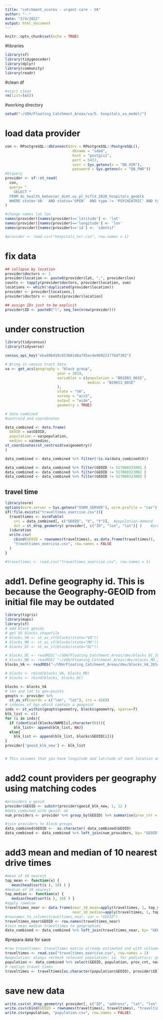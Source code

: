 ```yaml
---
title: "catchment_scores - urgent care - VA"
author: "--"
date: "2/4/2022"
output: html_document
---
```


```r
knitr::opts_chunk$set(echo = TRUE)
```
#libraries
```r
library(sf)
library(tidygeocoder)
library(dplyr)
library(community)
library(readr)
```
#clean df
```r
#start clean
rm(list=ls())
```
#working directory
```r
setwd("~/VDH/Floating_Catchment_Areas/va/5. hospitals_va_model/")
```
# load data provider
```r
con <- RPostgreSQL::dbConnect(drv = RPostgreSQL::PostgreSQL(),
                               dbname = "sdad",
                               host = "postgis1",
                               port = 5432,
                               user = Sys.getenv(x = "DB_USR"),
                               password = Sys.getenv(x = "DB_PWD"))
#b)query
provider <- sf::st_read(
  con, 
  query= "
    SELECT *
  FROM dc_health_behavior_diet.us_pl_hifld_2020_hospitals_geoblk
  WHERE state='VA'  AND status='OPEN'  AND type != 'PSYCHIATRIC' AND type != 'MILITARY' AND beds > 0 "  
)

#change names lat lon
names(provider)[names(provider)=='latitude'] <- 'lat'
names(provider)[names(provider)=='longitude'] <- 'lon'
names(provider)[names(provider)=='id'] <- 'identif'

#provider <- read.csv("hospitals_ncr.csv", row.names = 1)
```

# fix data
```r
## collapse by location
provider$doctors <- 1
provider$location <- paste0(provider$lat, ",", provider$lon)
counts <- tapply(provider$doctors, provider$location, sum)
locations <- which(!duplicated(provider$location))
provider <- provider[locations,]
provider$doctors <- counts[provider$location]

## assign IDs just to be explicit
provider$ID <- paste0("l", seq_len(nrow(provider)))


```
# under construction
```r
library(tidycensus)
library(tidyverse)

census_api_key("eba406410c653b81d6a795ac4e989221f7bdf302")

# Bring in census tract data. 
va <- get_acs(geography = "block group", 
                        year = 2019,
                        variables = c(population = "B01003_001E",
                                      medinc = "B19013_001E"
                        ),
                        state = "VA",
                        survey = "acs5",
                        output = "wide",
                        geometry = TRUE)

# data combined
#centroid and coordinates

data_combined <- data.frame(
  GEOID = va$GEOID,
  population = va$population,
  medinc = va$medinc,
st_coordinates(st_centroid(va$geometry))
)

data_combined <- data_combined %>% filter(!is.na(data_combined$X))

data_combined <- data_combined %>% filter(GEOID != 517000323001 )
data_combined <- data_combined %>% filter(GEOID != 517000323002 )
data_combined <- data_combined %>% filter(GEOID != 517000323003 )

```

## travel time
```r
library(osrm)
options(osrm.server = Sys.getenv("OSRM_SERVER"), osrm.profile = "car")
if(!file.exists("traveltimes_exercise.csv")){
  traveltimes <- osrmTable(
    src = data_combined[, c("GEOID", "X", "Y")],  #population-demand
    dst = st_drop_geometry( provider[, c("ID", "lon", "lat")] )    #providers supply
  )$duration
  write.csv(
    cbind(GEOID = rownames(traveltimes), as.data.frame(traveltimes)),
    "traveltimes_exercise.csv", row.names = FALSE
  )
}

#traveltimes <- read.csv("traveltimes_exercise.csv", row.names = 1)
```

# add1. Define geography id. This is because the Geography-GEOID from initial file may be outdated
```r
library(tigris)
library(maps)
library(sf)
# add block geoids
# get US blocks shapefile
# blocks_VA <- st_as_sf(blocks(state="VA"))
# blocks_MD <- st_as_sf(blocks(state="MD"))
# blocks_DC <- st_as_sf(blocks(state="DC"))

# blocks_DC <- readRDS("~/VDH/Floating_Catchment_Areas/dmv/blocks_DC_2014" )
# blocks_MD <- readRDS( "~/VDH/Floating_Catchment_Areas/dmv/blocks_MD_2014" )
blocks_VA <- readRDS("~/VDH/Floating_Catchment_Areas/dmv/blocks_VA_2014" )

# blocks <- rbind(blocks_VA, blocks_MD)
# blocks <- rbind(blocks, blocks_DC)

blocks <- blocks_VA
# lon and lat to geo-points
geopts <- provider %>%
  st_as_sf(coords = c("lon", "lat"), crs = 4269)
# indeces of bgs which contain a geopoint
inds <- st_within(geopts$geometry, blocks$geometry, sparse=T)
blk_list <- c()
for (i in inds){
  if (identical(blocks$NAME[i],character(0))){
    blk_list<- append(blk_list, NA)}
  else{
    blk_list <- append(blk_list, blocks$GEOID[i])}
}
provider['geoid_blk_new'] <- blk_list


# This assumes that you have longitude and latitude of each location and if you want bg or tract or county just replace 'blocks_VA <- st_as_sf(blocks(state="VA"))' with a corresponding value, e.g. 'tracts_VA <- st_as_sf(tracts(state="VA"))'. I believe it uses either tigris or maps package

```

# add2 count providers per geography using matching codes
```r

#providers w geoid
provider$GEOID <- substr(provider$geoid_blk_new, 1, 12 ) 
#data_combined with geoid: ok
num_providers <- provider %>% group_by(GEOID) %>% summarise(prov_cnt = sum(doctors) )

#join providers to block groups
data_combined$GEOID <-  as.character( data_combined$GEOID)
data_combined <- data_combined %>% left_join(num_providers, by= "GEOID" )

```
# add3 mean and median of 10 nearest drive times 
```r
#mean of 10 nearest
top_mean <- function(x) {  
   mean(head(sort(x ), 10) ) }
#median of 10 nearest
top_median <- function(x) {  
   median(head(sort(x ), 10) ) }
#apply rowwise
traveltimes_near <- data.frame(near_10_mean=apply(traveltimes, 1, top_mean), 
                               near_10_median=apply(traveltimes, 1, top_median)) 
#rownames_to_column(traveltimes_near, var = "GEOID")
traveltimes_near$GEOID <- row.names(traveltimes_near) 
#join mean median traveltimes to geographies
data_combined <- data_combined %>% left_join(traveltimes_near, by= "GEOID")
```

#prepara data for save
```r
#raw traveltimes: traveltimes matrix already estimated and with colnames arranged 
traveltimes <- read.csv("traveltimes_exercise.csv", row.names = 1)
#population: always recheck relevant population: ie. for pediatrics: pop 0-17 years
population <- data_combined %>% select(GEOID, population, prov_cnt, near_10_mean, near_10_median)
# realign travel times
traveltimes <- traveltimes[as.character(population$GEOID), provider$ID]

```
# save new data
```r
write.csv(st_drop_geometry( provider[, c("ID", "address", "lat", "lon", "doctors", "beds")] ), "provider.csv", row.names = FALSE)
write.csv(cbind(GEOID = rownames(traveltimes), traveltimes), "traveltimes_trimmed.csv", row.names = FALSE)
write.csv(population, "population.csv", row.names = FALSE)
```



